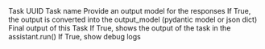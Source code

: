 <ResponseField name="task_id" type="str" default="None">
  Task UUID
</ResponseField>
<ResponseField name="task_name" type="str" default="None">
  Task name
</ResponseField>
<ResponseField name="assistant_memory" type="AssistantMemory" default="None">
</ResponseField>
<ResponseField name="run_id" type="str" default="None">
</ResponseField>
<ResponseField name="run_message" type="Union" default="None">
</ResponseField>
<ResponseField name="run_task_data" type="List" default="None">
</ResponseField>
<ResponseField name="output_model" type="Union" default="None">
 Provide an output model for the responses
</ResponseField>
<ResponseField name="parse_output" type="Union" default="None">
  If True, the output is converted into the output_model (pydantic model or json dict)
</ResponseField>
<ResponseField name="output" type="Any" default="None">
 Final output of this Task
</ResponseField>
<ResponseField name="show_output" type="bool" default="True">
  If True, shows the output of the task in the assistant.run()
</ResponseField>
<ResponseField name="debug_mode" type="bool" default="False">
  If True, show debug logs
</ResponseField>
